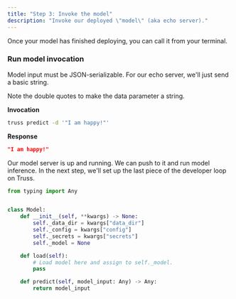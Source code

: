 ```yaml
---
title: "Step 3: Invoke the model"
description: "Invoke our deployed \"model\" (aka echo server)."
---
```


Once your model has finished deploying, you can call it from your terminal.

### Run model invocation

Model input must be JSON-serializable. For our echo server, we'll just send a basic string.

<Note>
Note the double quotes to make the data parameter a string.
</Note>

**Invocation**

```sh
truss predict -d '"I am happy!"'
```

**Response**

```json
"I am happy!"
```

Our model server is up and running. We can push to it and run model inference. In the next step, we'll set up the last piece of the developer loop on Truss.

<RequestExample>

```python model/model.py
from typing import Any


class Model:
    def __init__(self, **kwargs) -> None:
        self._data_dir = kwargs["data_dir"]
        self._config = kwargs["config"]
        self._secrets = kwargs["secrets"]
        self._model = None

    def load(self):
        # Load model here and assign to self._model.
        pass

    def predict(self, model_input: Any) -> Any:
        return model_input
```

<Snippet file="base-config.mdx" />

</RequestExample>
